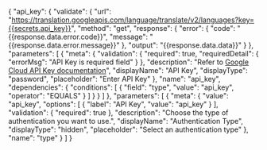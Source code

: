 {
    "api_key": {
        "validate": {
            "url": "https://translation.googleapis.com/language/translate/v2/languages?key={{secrets.api_key}}",
            "method": "get",
            "response": {
                "error": {
                    "code": "{{response.data.error.code}}",
                    "message": "{{response.data.error.message}}"
                },
                "output": "{{response.data.data}}"
            }
        },
        "parameters": [
            {
                "meta": {
                    "validation": {
                        "required": true,
                        "requiredDetail": {
                            "errorMsg": "API Key is required field"
                        }
                    },
                    "description": "Refer to <a href='https://cloud.google.com/docs/authentication/api-keys' target='_blank' rel='noopener'><span>Google Cloud API Key documentation</span></a>",
                    "displayName": "API Key",
                    "displayType": "password",
                    "placeholder": "Enter API Key"
                },
                "name": "api_key",
                "dependencies": {
                    "conditions": [
                        {
                            "field": "type",
                            "value": "api_key",
                            "operator": "EQUALS"
                        }
                    ]
                }
            }
        ]
    },
    "parameters": [
        {
            "meta": {
                "value": "api_key",
                "options": [
                    {
                        "label": "API Key",
                        "value": "api_key"
                    }
                ],
                "validation": {
                    "required": true
                },
                "description": "Choose the type of authentication you want to use.",
                "displayName": "Authentication Type",
                "displayType": "hidden",
                "placeholder": "Select an authentication type"
            },
            "name": "type"
        }
    ]
}